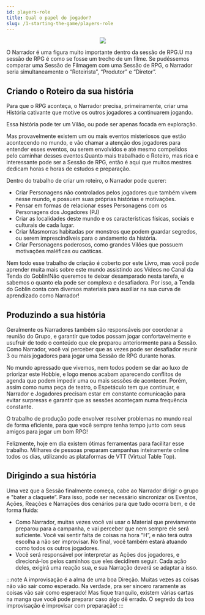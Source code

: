 ```yaml
---
id: players-role
title: Qual o papel do jogador?
slug: /1-starting-the-game/players-role
---
```



<center>
  <img src="https://gblobscdn.gitbook.com/assets%2F-M5hyBpWRHOJcZZpzln0%2F-M5j9zND6XlgaQDrgzT6%2F-M5mwRRWCyisUWQab0Wd%2FMestre%20de%20Jogo.jpg?alt=media&token=2ef4ef30-b57f-4d86-ae13-d86ba22a3ede" width={600} style={{display: 'block', marginTop: '20px', marginBottom: '50px'}} />
</center>

O Narrador é uma figura muito importante dentro da sessão de RPG.U
ma sessão de RPG é como se fosse um trecho de um filme. Se pudéssemos comparar uma Sessão de Filmagem com uma Sessão de RPG, o Narrador seria simultaneamente o “Roteirista”, “Produtor” e “Diretor”.

## Criando o Roteiro da sua história

Para que o RPG aconteça, o Narrador precisa, primeiramente, criar uma História cativante que motive os outros jogadores a continuarem jogando.

Essa história pode ter um Vilão, ou pode ser apenas focada em exploração. 

Mas provavelmente existem um ou mais eventos misteriosos que estão acontecendo no mundo, e vão chamar a atenção dos jogadores para entender esses eventos, ou serem envolvidos e até mesmo compelidos pelo caminhar desses eventos.Quanto mais trabalhado o Roteiro, mas rica e interessante pode ser a Sessão de RPG, então é aqui que muitos mestres dedicam horas e horas de estudos e preparação.

Dentro do trabalho de criar um roteiro, o Narrador pode querer:
- Criar Personagens não controlados pelos jogadores que também vivem nesse mundo, e possuem suas próprias histórias e motivações.
- Pensar em formas de relacionar esses Personagens com os Personagens dos Jogadores (PJ)
- Criar as localidades deste mundo e os características físicas, sociais e culturais de cada lugar.
- Criar Masmorras habitadas por monstros que podem guardar segredos, ou serem imprescindíveis para o andamento da história.
- Criar Personagens poderosos, como grandes Vilões que possuem motivações maléficas ou caóticas.

Nem todo esse trabalho de criação é coberto por este Livro, mas você pode aprender muita mais sobre este mundo assistindo aos Vídeos no Canal da Tenda do Goblin!Não queremos te deixar desamparado nesta tarefa, e sabemos o quanto ela pode  ser complexa e desafiadora. Por isso, a Tenda do Goblin conta com diversos materiais para auxiliar na sua curva de aprendizado como Narrador!


## Produzindo a sua história

Geralmente os Narradores também são responsáveis por coordenar a reunião do Grupo, e garantir que todos possam jogar confortavelmente e usufruir de todo o conteúdo que ele preparou anteriormente para a Sessão.
Como Narrador, você vai perceber que as vezes pode ser desafiador reunir 3 ou mais jogadores para jogar uma Sessão de RPG durante horas.

No mundo apressado que vivemos, nem todos podem se dar ao luxo de priorizar este Hobbie, e logo menos acabam aparecendo conflitos de agenda que podem impedir uma ou mais sessões de acontecer.
Porém, assim como numa peça de teatro, o Espetáculo tem que continuar, e Narrador e Jogadores precisam estar em constante comunicação para evitar surpresas e garantir que as sessões aconteçam numa frequência constante.

O trabalho de produção pode envolver resolver problemas no mundo real de forma eficiente, para que você sempre tenha tempo junto com seus amigos para jogar um bom RPG!

Felizmente, hoje em dia existem ótimas ferramentas para facilitar esse trabalho. Milhares de pessoas preparam campanhas inteiramente online todos os dias, utilizando as plataformas de VTT (Virtual Table Top).

## Dirigindo a sua história

Uma vez que a Sessão finalmente começa, cabe ao Narrador dirigir o grupo e "bater a claquete”.
Para isso, pode ser necessário sincronizar os Eventos, Ações, Reações e Narrações dos cenários para que tudo ocorra bem, e de forma fluida:

- Como Narrador, muitas vezes você vai usar o Material que previamente preparou para a campanha, e vai perceber que nem sempre ele será suficiente. Você vai sentir falta de coisas na hora “H”, e não terá outra escolha a não ser improvisar.
No final, você também estará atuando como todos os outros jogadores.
- Você será responsável por interpretar as Ações dos jogadores, e direcioná-los pelos caminhos que eles decidirem seguir. Cada ação deles, exigirá uma reação sua, e sua Narração deverá se adaptar a isso.

:::note
A improvisação é a alma de uma boa Direção. Muitas vezes as coisas não vão sair como esperado. Na verdade, pra ser sincero raramente as coisas vão sair como esperado! Mas fique tranquilo, existem várias cartas na manga que você pode preparar caso algo dê errado.
O segredo da boa improvisação é improvisar com preparação!
:::
